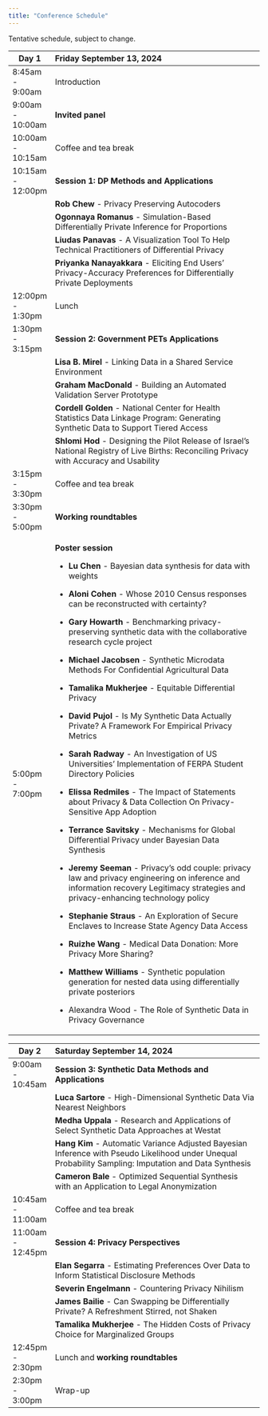 ```yaml
---
title: "Conference Schedule"
---
```


Tentative schedule, subject to change.

+-------------------+---------------------------------------------------------------------------------------------------------------------------------------------------------------------------------------+
| Day 1             | Friday September 13, 2024                                                                                                                                                             |
+===================+:======================================================================================================================================================================================+
| 8:45am - 9:00am   | Introduction                                                                                                                                                                          |
+-------------------+---------------------------------------------------------------------------------------------------------------------------------------------------------------------------------------+
| 9:00am - 10:00am  | **Invited panel**                                                                                                                                                                     |
+-------------------+---------------------------------------------------------------------------------------------------------------------------------------------------------------------------------------+
| 10:00am - 10:15am | Coffee and tea break                                                                                                                                                                  |
+-------------------+---------------------------------------------------------------------------------------------------------------------------------------------------------------------------------------+
| 10:15am - 12:00pm | **Session 1: DP Methods and Applications**                                                                                                                                            |
+-------------------+---------------------------------------------------------------------------------------------------------------------------------------------------------------------------------------+
|                   | **Rob Chew** - Privacy Preserving Autocoders                                                                                                                                          |
+-------------------+---------------------------------------------------------------------------------------------------------------------------------------------------------------------------------------+
|                   | **Ogonnaya Romanus** - Simulation-Based Differentially Private Inference for Proportions                                                                                              |
+-------------------+---------------------------------------------------------------------------------------------------------------------------------------------------------------------------------------+
|                   | **Liudas Panavas** - A Visualization Tool To Help Technical Practitioners of Differential Privacy                                                                                     |
+-------------------+---------------------------------------------------------------------------------------------------------------------------------------------------------------------------------------+
|                   | **Priyanka Nanayakkara** - Eliciting End Users' Privacy-Accuracy Preferences for Differentially Private Deployments                                                                   |
+-------------------+---------------------------------------------------------------------------------------------------------------------------------------------------------------------------------------+
| 12:00pm - 1:30pm  | Lunch                                                                                                                                                                                 |
+-------------------+---------------------------------------------------------------------------------------------------------------------------------------------------------------------------------------+
| 1:30pm - 3:15pm   | **Session 2: Government PETs Applications**                                                                                                                                           |
+-------------------+---------------------------------------------------------------------------------------------------------------------------------------------------------------------------------------+
|                   | **Lisa B. Mirel** - Linking Data in a Shared Service Environment                                                                                                                      |
+-------------------+---------------------------------------------------------------------------------------------------------------------------------------------------------------------------------------+
|                   | **Graham MacDonald** - Building an Automated Validation Server Prototype                                                                                                              |
+-------------------+---------------------------------------------------------------------------------------------------------------------------------------------------------------------------------------+
|                   | **Cordell Golden** - National Center for Health Statistics Data Linkage Program: Generating Synthetic Data to Support Tiered Access                                                   |
+-------------------+---------------------------------------------------------------------------------------------------------------------------------------------------------------------------------------+
|                   | **Shlomi Hod** - Designing the Pilot Release of Israel’s National Registry of Live Births: Reconciling Privacy with Accuracy and Usability                                            |
+-------------------+---------------------------------------------------------------------------------------------------------------------------------------------------------------------------------------+
| 3:15pm - 3:30pm   | Coffee and tea break                                                                                                                                                                  |
+-------------------+---------------------------------------------------------------------------------------------------------------------------------------------------------------------------------------+
| 3:30pm - 5:00pm   | **Working roundtables**                                                                                                                                                               |
+-------------------+---------------------------------------------------------------------------------------------------------------------------------------------------------------------------------------+
| 5:00pm - 7:00pm   | **Poster session**                                                                                                                                                                    |
|                   |                                                                                                                                                                                       |
|                   | -   **Lu Chen** - Bayesian data synthesis for data with weights                                                                                                                       |
|                   |                                                                                                                                                                                       |
|                   | -   **Aloni Cohen** - Whose 2010 Census responses can be reconstructed with certainty?                                                                                                |
|                   |                                                                                                                                                                                       |
|                   | -   **Gary Howarth** - Benchmarking privacy-preserving synthetic data with the collaborative research cycle project                                                                   |
|                   |                                                                                                                                                                                       |
|                   | -   **Michael Jacobsen** - Synthetic Microdata Methods For Confidential Agricultural Data                                                                                             |
|                   |                                                                                                                                                                                       |
|                   | -   **Tamalika Mukherjee** - Equitable Differential Privacy                                                                                                                           |
|                   |                                                                                                                                                                                       |
|                   | -   **David Pujol** - Is My Synthetic Data Actually Private? A Framework For Empirical Privacy Metrics                                                                                |
|                   |                                                                                                                                                                                       |
|                   | -   **Sarah Radway** - An Investigation of US Universities' Implementation of FERPA Student Directory Policies                                                                        |
|                   |                                                                                                                                                                                       |
|                   | -   **Elissa Redmiles** - The Impact of Statements about Privacy & Data Collection On Privacy-Sensitive App Adoption                                                                  |
|                   |                                                                                                                                                                                       |
|                   | -   **Terrance Savitsky** - Mechanisms for Global Differential Privacy under Bayesian Data Synthesis                                                                                  |
|                   |                                                                                                                                                                                       |
|                   | -   **Jeremy Seeman** - Privacy’s odd couple: privacy law and privacy engineering on inference and information recovery Legitimacy strategies and privacy-enhancing technology policy |
|                   |                                                                                                                                                                                       |
|                   | -   **Stephanie Straus** - An Exploration of Secure Enclaves to Increase State Agency Data Access                                                                                     |
|                   |                                                                                                                                                                                       |
|                   | -   **Ruizhe Wang** - Medical Data Donation: More Privacy More Sharing?                                                                                                               |
|                   |                                                                                                                                                                                       |
|                   | -   **Matthew Williams** - Synthetic population generation for nested data using differentially private posteriors                                                                    |
|                   |                                                                                                                                                                                       |
|                   | -   Alexandra Wood - The Role of Synthetic Data in Privacy Governance                                                                                                                 |
+-------------------+---------------------------------------------------------------------------------------------------------------------------------------------------------------------------------------+

+-------------------+--------------------------------------------------------------------------------------------------------------------------------------------------------+
| Day 2             | Saturday September 14, 2024                                                                                                                            |
+===================+:=======================================================================================================================================================+
| 9:00am - 10:45am  | **Session 3: Synthetic Data Methods and Applications**                                                                                                 |
+-------------------+--------------------------------------------------------------------------------------------------------------------------------------------------------+
|                   | **Luca Sartore** - High-Dimensional Synthetic Data Via Nearest Neighbors                                                                               |
+-------------------+--------------------------------------------------------------------------------------------------------------------------------------------------------+
|                   | **Medha Uppala** - Research and Applications of Select Synthetic Data Approaches at Westat                                                             |
+-------------------+--------------------------------------------------------------------------------------------------------------------------------------------------------+
|                   | **Hang Kim** - Automatic Variance Adjusted Bayesian Inference with Pseudo Likelihood under Unequal Probability Sampling: Imputation and Data Synthesis |
+-------------------+--------------------------------------------------------------------------------------------------------------------------------------------------------+
|                   | **Cameron Bale** - Optimized Sequential Synthesis with an Application to Legal Anonymization                                                           |
+-------------------+--------------------------------------------------------------------------------------------------------------------------------------------------------+
| 10:45am - 11:00am | Coffee and tea break                                                                                                                                   |
+-------------------+--------------------------------------------------------------------------------------------------------------------------------------------------------+
| 11:00am - 12:45pm | **Session 4: Privacy Perspectives**                                                                                                                    |
+-------------------+--------------------------------------------------------------------------------------------------------------------------------------------------------+
|                   | **Elan Segarra** - Estimating Preferences Over Data to Inform Statistical Disclosure Methods                                                           |
+-------------------+--------------------------------------------------------------------------------------------------------------------------------------------------------+
|                   | **Severin Engelmann** - Countering Privacy Nihilism                                                                                                    |
+-------------------+--------------------------------------------------------------------------------------------------------------------------------------------------------+
|                   | **James Bailie** - Can Swapping be Differentially Private? A Refreshment Stirred, not Shaken                                                           |
+-------------------+--------------------------------------------------------------------------------------------------------------------------------------------------------+
|                   | **Tamalika Mukherjee** - The Hidden Costs of Privacy Choice for Marginalized Groups                                                                    |
+-------------------+--------------------------------------------------------------------------------------------------------------------------------------------------------+
| 12:45pm - 2:30pm  | Lunch and **working roundtables**                                                                                                                      |
+-------------------+--------------------------------------------------------------------------------------------------------------------------------------------------------+
| 2:30pm - 3:00pm   | Wrap-up                                                                                                                                                |
+-------------------+--------------------------------------------------------------------------------------------------------------------------------------------------------+
